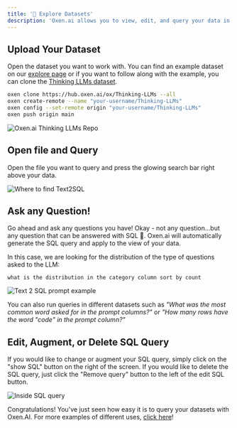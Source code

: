 ```yaml
---
title: '🔎 Explore Datasets'
description: 'Oxen.ai allows you to view, edit, and query your data in a beautiful interface.'
---
```


## Upload Your Dataset

Open the dataset you want to work with. You can find an example dataset on our [explore page](https://www.oxen.ai/explore) or if you want to follow along with the example, you can clone the [Thinking LLMs dataset](https://www.oxen.ai/ox/Thinking-LLMs).

```bash
oxen clone https://hub.oxen.ai/ox/Thinking-LLMs --all
oxen create-remote --name "your-username/Thinking-LLMs"
oxen config --set-remote origin "your-username/Thinking-LLMs"
oxen push origin main
```

<img alt="Oxen.ai Thinking LLMs Repo" classname="block" src="/images/thinking_llms.png" />

## Open file and Query

Open the file you want to query and press the glowing search bar right above your data.

<img alt="Where to find Text2SQL" classname="block" src="/images/text2sql.png" />

## Ask any Question!

Go ahead and ask any questions you have! Okay - not any question...but any question that can be answered with SQL 🙂. Oxen.ai will automatically generate the SQL query and apply to the view of your data.

In this case, we are looking for the distribution of the type of questions asked to the LLM:

```
what is the distribution in the category column sort by count
```

<img alt="Text 2 SQL prompt example" classname="block" src="/images/count_dist.png" />

You can also run queries in different datasets such as *"What was the most common word asked for in the prompt columns?"* or *"How many rows have the word "code" in the prompt column?"*

## Edit, Augment, or Delete SQL Query

If you would like to change or augment your SQL query, simply click on the "show SQL" button on the right of the screen. If you would like to delete the SQL query, just click the "Remove query" button to the left of the edit SQL button.

<img alt="Inside SQL query" classname="block" src="/images/inside_sql.png" />

Congratulations! You've just seen how easy it is to query your datasets with Oxen.AI. For more examples of different uses, [click here](/use-cases/text-translation)!